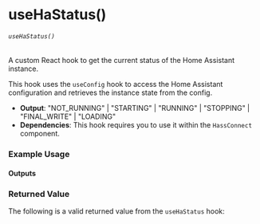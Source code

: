 
<Meta title="core/hooks/useHaStatus" />

# useHaStatus()
###### `useHaStatus()`

A custom React hook to get the current status of the Home Assistant instance.

This hook uses the `useConfig` hook to access the Home Assistant configuration and retrieves the instance state from the config.

- **Output**: "NOT_RUNNING" | "STARTING" | "RUNNING" | "STOPPING" | "FINAL_WRITE" | "LOADING"
- **Dependencies**: This hook requires you to use it within the `HassConnect` component.

### Example Usage

<Source dark code={basicExample} />

#### Outputs

<Canvas of={Primary.PrimaryExample} />

### Returned Value
The following is a valid returned value from the `useHaStatus` hook:

<ArgTypes of={DummyComponentReturn} />

